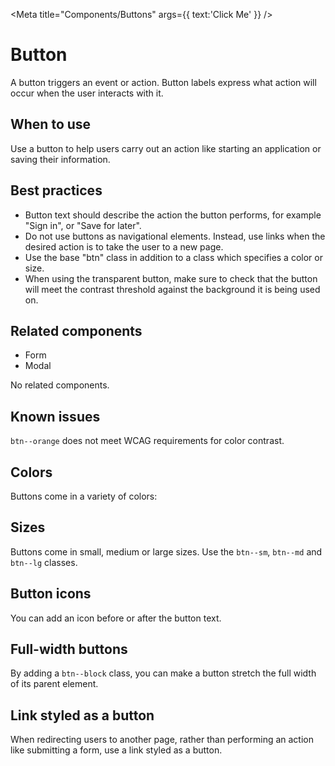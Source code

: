 
<Meta
  title="Components/Buttons"
  args={{ text:'Click Me' }} />

# Button

A button triggers an event or action. Button labels express what action will
occur when the user interacts with it.

## When to use

Use a button to help users carry out an action like starting an application or
saving their information.

## Best practices

- Button text should describe the action the button performs, for example "Sign
  in", or "Save for later".
- Do not use buttons as navigational elements. Instead, use links when the
  desired action is to take the user to a new page.
- Use the base "btn" class in addition to a class which specifies a color or size.
- When using the transparent button, make sure to check that the button will meet
  the contrast threshold against the background it is being used on.

## Related components

- Form
- Modal

No related components.

## Known issues

`btn--orange` does not meet WCAG requirements for color contrast.

## Colors
Buttons come in a variety of colors:

<Story story={stories.colors} />

## Sizes
Buttons come in small, medium or large sizes. Use the `btn--sm`, `btn--md` and `btn--lg` classes.

<Story story={stories.sizes} />

## Button icons
You can add an icon before or after the button text.

<Story story={stories.icons} />

## Full-width buttons
By adding a `btn--block` class, you can make a button stretch the full width of its parent element.

<Story story={stories.fullWidth} />

## Link styled as a button
When redirecting users to another page, rather than performing an action like
submitting a form, use a link styled as a button.

<Story story={stories.link} />
